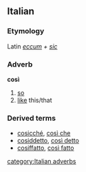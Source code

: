==Italian==
===Etymology===
Latin ''[[eccum]] + [[sic]]''
===Adverb===
'''così'''

# [[so]]
# [[like]] this/that

===Derived terms===
*[[cosicché]], [[così che]]
*[[cosiddetto]], [[così detto]]
*[[cosiffatto]], [[così fatto]]
[[category:Italian adverbs]]
